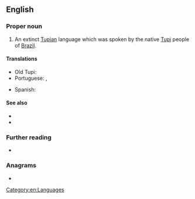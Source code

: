 ==English==

===Proper noun===
{{en-proper noun|head=[[old|Old]] [[Tupi]]}}

# An extinct [[Tupian]] language which was spoken by the native [[Tupi]] people of [[Brazil]].
#:{{syn|en|Classical Tupi}}

====Translations====
{{trans-top|extinct language of Brazil}}
* Old Tupi: {{t-needed|tpw}}
* Portuguese: {{t+|pt|tupi antigo|m}}, {{t+|pt|tupi|m}}
{{trans-mid}}
* Spanish: {{t|es|tupí antiguo|m}}
{{trans-bottom}}

====See also====
* {{langcat|tpw}}
* {{pedialite|Old Tupi language}}

===Further reading===
* {{ISO 639|3code=tpw}}

===Anagrams===
* {{anagrams|en|a=diloptu|plutoid}}

[[Category:en:Languages]]